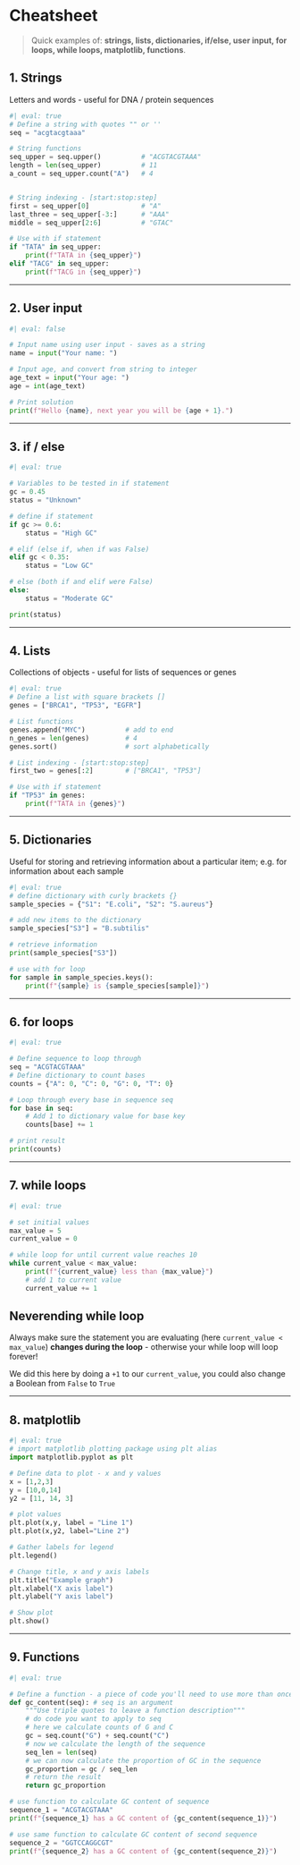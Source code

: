 # Cheatsheet

> Quick examples of: **strings, lists, dictionaries, if/else, user input, for loops, while loops, matplotlib, functions**.

## 1. Strings 

Letters and words - useful for DNA / protein sequences

```python
#| eval: true
# Define a string with quotes "" or ''
seq = "acgtacgtaaa"

# String functions
seq_upper = seq.upper()          # "ACGTACGTAAA"
length = len(seq_upper)          # 11
a_count = seq_upper.count("A")   # 4


# String indexing - [start:stop:step]
first = seq_upper[0]             # "A"
last_three = seq_upper[-3:]      # "AAA"
middle = seq_upper[2:6]          # "GTAC"

# Use with if statement
if "TATA" in seq_upper:
    print(f"TATA in {seq_upper}")  
elif "TACG" in seq_upper:
    print(f"TACG in {seq_upper}")  
```

---

## 2. User input

```python
#| eval: false

# Input name using user input - saves as a string
name = input("Your name: ")

# Input age, and convert from string to integer
age_text = input("Your age: ")
age = int(age_text)

# Print solution
print(f"Hello {name}, next year you will be {age + 1}.")
```

---

## 3. if / else

```python
#| eval: true

# Variables to be tested in if statement
gc = 0.45
status = "Unknown"

# define if statement
if gc >= 0.6:
    status = "High GC"

# elif (else if, when if was False) 
elif gc < 0.35:
    status = "Low GC"

# else (both if and elif were False)
else:
    status = "Moderate GC"

print(status)
```

---

## 4. Lists

Collections of objects - useful for lists of sequences or genes

```python
#| eval: true
# Define a list with square brackets []
genes = ["BRCA1", "TP53", "EGFR"]

# List functions
genes.append("MYC")          # add to end
n_genes = len(genes)         # 4
genes.sort()                 # sort alphabetically

# List indexing - [start:stop:step]
first_two = genes[:2]        # ["BRCA1", "TP53"]

# Use with if statement
if "TP53" in genes:
    print(f"TATA in {genes}") 
```

---

## 5. Dictionaries

Useful for storing and retrieving information about a particular item; e.g. for information about each sample

```python
#| eval: true
# define dictionary with curly brackets {}
sample_species = {"S1": "E.coli", "S2": "S.aureus"}

# add new items to the dictionary
sample_species["S3"] = "B.subtilis"

# retrieve information
print(sample_species["S3"])

# use with for loop
for sample in sample_species.keys():
    print(f"{sample} is {sample_species[sample]}")
```

---

## 6. for loops

```python
#| eval: true

# Define sequence to loop through
seq = "ACGTACGTAAA"
# Define dictionary to count bases
counts = {"A": 0, "C": 0, "G": 0, "T": 0}

# Loop through every base in sequence seq
for base in seq:
    # Add 1 to dictionary value for base key
    counts[base] += 1

# print result
print(counts)
```

---

## 7. while loops

```python
#| eval: true

# set initial values
max_value = 5
current_value = 0

# while loop for until current value reaches 10
while current_value < max_value: 
    print(f"{current_value} less than {max_value}")
    # add 1 to current value
    current_value += 1
```

::: {.callout-caution }
## Neverending while loop
Always make sure the statement you are evaluating (here `current_value < max_value`) **changes during the loop** - otherwise your while loop will loop forever!

We did this here by doing a `+1` to our `current_value`, you could also change a Boolean from `False` to `True`
:::


---

## 8. matplotlib

```python
#| eval: true
# import matplotlib plotting package using plt alias
import matplotlib.pyplot as plt

# Define data to plot - x and y values 
x = [1,2,3]
y = [10,0,14]
y2 = [11, 14, 3]

# plot values 
plt.plot(x,y, label = "Line 1")
plt.plot(x,y2, label="Line 2")

# Gather labels for legend
plt.legend()

# Change title, x and y axis labels
plt.title("Example graph")
plt.xlabel("X axis label")
plt.ylabel("Y axis label")

# Show plot
plt.show()

```

---

## 9. Functions

```python
#| eval: true

# Define a function - a piece of code you'll need to use more than once, to avoid copy and pasting 
def gc_content(seq): # seq is an argument
    """Use triple quotes to leave a function description"""
    # do code you want to apply to seq
    # here we calculate counts of G and C
    gc = seq.count("G") + seq.count("C")
    # now we calculate the length of the sequence 
    seq_len = len(seq)
    # we can now calculate the proportion of GC in the sequence
    gc_proportion = gc / seq_len
    # return the result
    return gc_proportion

# use function to calculate GC content of sequence
sequence_1 = "ACGTACGTAAA"
print(f"{sequence_1} has a GC content of {gc_content(sequence_1)}")

# use same function to calculate GC content of second sequence
sequence_2 = "GGTCCAGGCGT"
print(f"{sequence_2} has a GC content of {gc_content(sequence_2)}")

```
